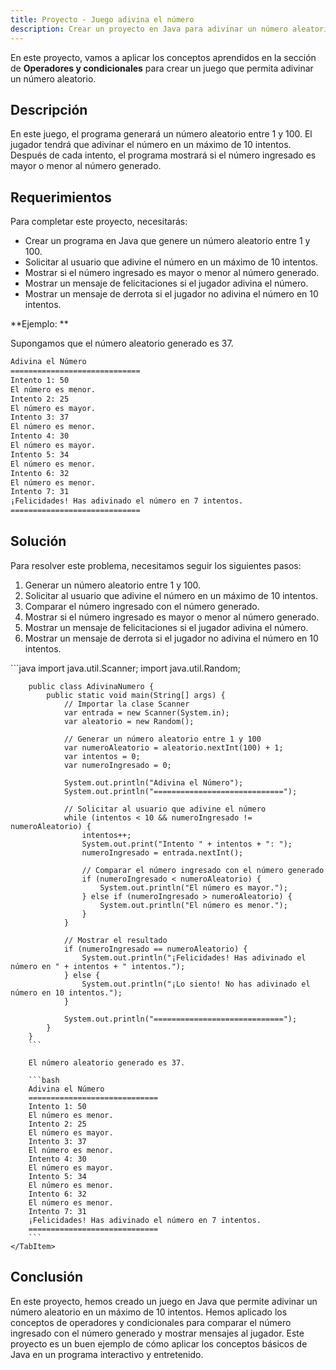 ```yaml
---
title: Proyecto - Juego adivina el número
description: Crear un proyecto en Java para adivinar un número aleatorio.
---
```


En este proyecto, vamos a aplicar los conceptos aprendidos en la sección de **Operadores y condicionales** para crear un juego que permita adivinar un número aleatorio.

## Descripción

En este juego, el programa generará un número aleatorio entre 1 y 100. El jugador tendrá que adivinar el número en un máximo de 10 intentos. Después de cada intento, el programa mostrará si el número ingresado es mayor o menor al número generado.

## Requerimientos

Para completar este proyecto, necesitarás:

- Crear un programa en Java que genere un número aleatorio entre 1 y 100.
- Solicitar al usuario que adivine el número en un máximo de 10 intentos.
- Mostrar si el número ingresado es mayor o menor al número generado.
- Mostrar un mensaje de felicitaciones si el jugador adivina el número.
- Mostrar un mensaje de derrota si el jugador no adivina el número en 10 intentos.

**Ejemplo: **

Supongamos que el número aleatorio generado es 37.

```bash
Adivina el Número
=============================
Intento 1: 50
El número es menor.
Intento 2: 25
El número es mayor.
Intento 3: 37
El número es menor.
Intento 4: 30
El número es mayor.
Intento 5: 34
El número es menor.
Intento 6: 32
El número es menor.
Intento 7: 31
¡Felicidades! Has adivinado el número en 7 intentos.
=============================
```

## Solución

Para resolver este problema, necesitamos seguir los siguientes pasos:

1. Generar un número aleatorio entre 1 y 100.
2. Solicitar al usuario que adivine el número en un máximo de 10 intentos.
3. Comparar el número ingresado con el número generado.
4. Mostrar si el número ingresado es mayor o menor al número generado.
5. Mostrar un mensaje de felicitaciones si el jugador adivina el número.
6. Mostrar un mensaje de derrota si el jugador no adivina el número en 10 intentos.


<Tabs>
  <TabItem label="Código" icon='laptop'>
        ```java 
        import java.util.Scanner;
        import java.util.Random;

        public class AdivinaNumero {
            public static void main(String[] args) {
                // Importar la clase Scanner
                var entrada = new Scanner(System.in);
                var aleatorio = new Random();

                // Generar un número aleatorio entre 1 y 100
                var numeroAleatorio = aleatorio.nextInt(100) + 1;
                var intentos = 0;
                var numeroIngresado = 0;

                System.out.println("Adivina el Número");
                System.out.println("=============================");

                // Solicitar al usuario que adivine el número
                while (intentos < 10 && numeroIngresado != numeroAleatorio) {
                    intentos++;
                    System.out.print("Intento " + intentos + ": ");
                    numeroIngresado = entrada.nextInt();

                    // Comparar el número ingresado con el número generado
                    if (numeroIngresado < numeroAleatorio) {
                        System.out.println("El número es mayor.");
                    } else if (numeroIngresado > numeroAleatorio) {
                        System.out.println("El número es menor.");
                    }
                }

                // Mostrar el resultado
                if (numeroIngresado == numeroAleatorio) {
                    System.out.println("¡Felicidades! Has adivinado el número en " + intentos + " intentos.");
                } else {
                    System.out.println("¡Lo siento! No has adivinado el número en 10 intentos.");
                }

                System.out.println("=============================");
            }
        }
        ```
  </TabItem>
  <TabItem label="Ejecución" icon='seti:powershell'>
        
        El número aleatorio generado es 37.

        ```bash
        Adivina el Número
        =============================
        Intento 1: 50
        El número es menor.
        Intento 2: 25
        El número es mayor.
        Intento 3: 37
        El número es menor.
        Intento 4: 30
        El número es mayor.
        Intento 5: 34
        El número es menor.
        Intento 6: 32
        El número es menor.
        Intento 7: 31
        ¡Felicidades! Has adivinado el número en 7 intentos.
        =============================
        ```
    </TabItem>
</Tabs>

## Conclusión

En este proyecto, hemos creado un juego en Java que permite adivinar un número aleatorio en un máximo de 10 intentos. Hemos aplicado los conceptos de operadores y condicionales para comparar el número ingresado con el número generado y mostrar mensajes al jugador. Este proyecto es un buen ejemplo de cómo aplicar los conceptos básicos de Java en un programa interactivo y entretenido.
